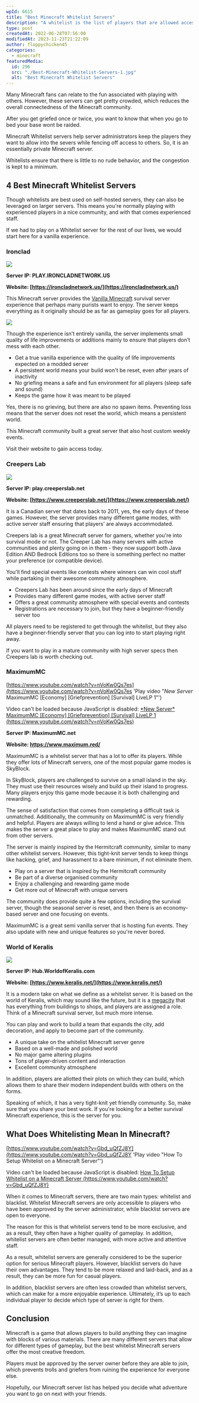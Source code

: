 ```yaml
---
wpId: 6615
title: "Best Minecraft Whitelist Servers"
description: "A whitelist is the list of players that are allowed access to your server. If you enable it, only those whose usernames appear on this list will be able to join and play with other users around these Minecraft worlds!"
type: post
createdAt: 2022-06-28T07:56:00
modifiedAt: 2023-11-23T21:22:09
author: floppychicken45
categories:
  - minecraft
featuredMedia:
  id: 296
  src: "./Best-Minecraft-Whitelist-Servers-1.jpg"
  alt: "Best Minecraft Whitelist Servers"
---
```


Many Minecraft fans can relate to the fun associated with playing with others. However, these servers can get pretty crowded, which reduces the overall connectedness of the Minecraft community.

After you get griefed once or twice, you want to know that when you go to bed your base wont be raided.

Minecraft Whitelist servers help server administrators keep the players they want to allow into the severs while fencing off access to others. So, it is an essentially private Minecraft server.

Whitelists ensure that there is little to no rude behavior, and the congestion is kept to a minimum.

## 4 Best Minecraft Whitelist Servers

Though whitelists are best used on self-hosted servers, they can also be leveraged on larger servers. This means you're normally playing with experienced players in a nice community, and with that comes experienced staff.

If we had to play on a Whitelist server for the rest of our lives, we would start here for a vanilla experience.

### Ironclad

![](Best-Minecraft-Whitelist-Servers-Ironclad.jpg)

**Server IP: PLAY.IRONCLADNETWORK.US**

**Website: [https://ironcladnetwork.us/](https://ironcladnetwork.us/)**

This Minecraft server provides the [Vanilla Minecraft](https://www.ghostcap.com/best-minecraft-vanilla-servers/) survival server experience that perhaps many purists want to enjoy. The server keeps everything as it originally should be as far as gameplay goes for all players.

![](Ironclad-1024x576.jpg)

Though the experience isn’t entirely vanilla, the server implements small quality of life improvements or additions mainly to ensure that players don’t mess with each other.

- Get a true vanilla experience with the quality of life improvements expected on a modded server
- A persistent world means your build won't be reset, even after years of inactivity
- No griefing means a safe and fun environment for all players (sleep safe and sound)
- Keeps the game how it was meant to be played

Yes, there is no grieving, but there are also no spawn items. Preventing loss means that the server does not reset the world, which means a persistent world.

This Minecraft community built a great server that also host custom weekly events.

Visit their website to gain access today.

### Creepers Lab

![](Creepers-lab-Minecraft-Whitelist-Server-1024x576.jpg)

**Server IP: play.creeperslab.net**

**Website: [https://www.creeperslab.net/](https://www.creeperslab.net/)**

It is a Canadian server that dates back to 2011, yes, the early days of these games. However, the server provides many different game modes, with active server staff ensuring that players’ are always accommodated.

Creepers lab is a great Minecraft server for gamers, whether you're into survival mode or not. The Creeper Lab has many servers with active communities and plenty going on in them - they now support both Java Edition AND Bedrock Editions too so there is something perfect no matter your preference (or compatible device).

You'll find special events like contests where winners can win cool stuff while partaking in their awesome community atmosphere.

- Creepers Lab has been around since the early days of Minecraft
- Provides many different game modes, with active server staff
- Offers a great community atmosphere with special events and contests
- Registrations are necessary to join, but they have a beginner-friendly server too

All players need to be registered to get through the whitelist, but they also have a beginner-friendly server that you can log into to start playing right away.

If you want to play in a mature community with high server specs then Creepers lab is worth checking out.

### MaximumMC

[https://www.youtube.com/watch?v=nVoKw0Qs7es](https://www.youtube.com/watch?v=nVoKw0Qs7es 'Play video "*New Server* MaximumMC [Economy] [Griefprevention] [Survival] LiveLP 1"')

Video can't be loaded because JavaScript is disabled: [\*New Server\* MaximumMC \[Economy\] \[Griefprevention\] \[Survival\] LiveLP 1 (https://www.youtube.com/watch?v=nVoKw0Qs7es)](https://www.youtube.com/watch?v=nVoKw0Qs7es "*New Server* MaximumMC [Economy] [Griefprevention] [Survival] LiveLP 1")

**Server IP: MaximumMC.net**

**Website: https://www.maximum.red/**

MaximumMC is a whitelist server that has a lot to offer its players. While they offer lots of Minecraft servers, one of the most popular game modes is SkyBlock.

In SkyBlock, players are challenged to survive on a small island in the sky. They must use their resources wisely and build up their island to progress. Many players enjoy this game mode because it is both challenging and rewarding.

The sense of satisfaction that comes from completing a difficult task is unmatched. Additionally, the community on MaximumMC is very friendly and helpful. Players are always willing to lend a hand or give advice. This makes the server a great place to play and makes MaximumMC stand out from other servers.

The server is mainly inspired by the Hermitcraft community, similar to many other whitelist servers. However, this tight-knit server tends to keep things like hacking, grief, and harassment to a bare minimum, if not eliminate them.

- Play on a server that is inspired by the Hermitcraft community
- Be part of a diverse organised community
- Enjoy a challenging and rewarding game mode
- Get more out of Minecraft with unique servers

The community does provide quite a few options, including the survival server, though the seasonal server is reset, and then there is an economy-based server and one focusing on events.

MaximumMC is a great semi vanilla server that is hosting fun events. They also update with new and unique features so you're never bored.

### World of Keralis

![](World-of-Keralis-Minecraft-Whitelist-Server-1024x576.jpg)

**Server IP: Hub.WorldofKeralis.com**

**Website: [https://www.keralis.net/](https://www.keralis.net/)**

It is a modern take on what we define as a whitelist server. It is based on the world of Keralis, which may sound like the future, but it is a [megacity](https://www.ghostcap.com/best-minecraft-city-servers/) that has everything from buildings to shops, and players are assigned a role. Think of a Minecraft survival server, but much more intense.

You can play and work to build a team that expands the city, add decoration, and apply to become part of the community.

- A unique take on the whitelist Minecraft server genre
- Based on a well-made and polished world
- No major game altering plugins
- Tons of player-driven content and interaction
- Excellent community atmosphere

In addition, players are allotted their plots on which they can build, which allows them to share their modern independent builds with others on the forms.

Speaking of which, it has a very tight-knit yet friendly community. So, make sure that you share your best work. If you're looking for a better survival Minecraft experience, this is the server for you.

## What Does Whitelisting Mean In Minecraft?

[https://www.youtube.com/watch?v=Gbd_uQfZJ8Y](https://www.youtube.com/watch?v=Gbd_uQfZJ8Y 'Play video "How To Setup Whitelist on a Minecraft Server"')

Video can't be loaded because JavaScript is disabled: [How To Setup Whitelist on a Minecraft Server (https://www.youtube.com/watch?v=Gbd_uQfZJ8Y)](https://www.youtube.com/watch?v=Gbd_uQfZJ8Y "How To Setup Whitelist on a Minecraft Server")

When it comes to Minecraft servers, there are two main types: whitelist and blacklist. Whitelist Minecraft servers are only accessible to players who have been approved by the server administrator, while blacklist servers are open to everyone.

The reason for this is that whitelist servers tend to be more exclusive, and as a result, they often have a higher quality of gameplay. In addition, whitelist servers are often better managed, with more active and attentive staff.

As a result, whitelist servers are generally considered to be the superior option for serious Minecraft players. However, blacklist servers do have their own advantages. They tend to be more relaxed and laid-back, and as a result, they can be more fun for casual players.

In addition, blacklist servers are often less crowded than whitelist servers, which can make for a more enjoyable experience. Ultimately, it’s up to each individual player to decide which type of server is right for them.

## Conclusion

Minecraft is a game that allows players to build anything they can imagine with blocks of various materials. There are many different servers that allow for different types of gameplay, but the best whitelist Minecraft servers offer the most creative freedom.

Players must be approved by the server owner before they are able to join, which prevents trolls and griefers from ruining the experience for everyone else.

Hopefully, our Minecraft server list has helped you decide what adventure you want to go on next with your friends.
